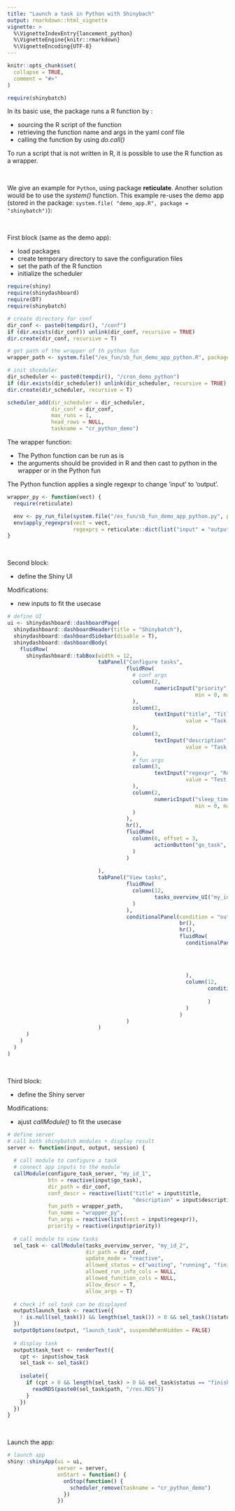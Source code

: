 ---
title: "Launch a task in Python with Shinybach"
output: rmarkdown::html_vignette
vignette: >
  %\VignetteIndexEntry{lancement_python}
  %\VignetteEngine{knitr::rmarkdown}
  %\VignetteEncoding{UTF-8}
---

```{r, include = FALSE}
knitr::opts_chunk$set(
  collapse = TRUE,
  comment = "#>"
)
```

```{r setup, include = F}
require(shinybatch)
```

In its basic use, the package runs a R function by :  

- sourcing the R script of the function
- retrieving the function name and args in the yaml conf file
- calling the function by using *do.call()* 


To run a script that is not written in R, it is possible to use the R function as a wrapper.  

<br>

We give an example for ``Python``, using package **reticulate**. Another solution would be to use the *system()* function. 
This example re-uses the demo app (stored in the package: ``system.file( "demo_app.R", package = "shinybatch")``):  

<br>

First block (same as the demo app):  

- load packages
- create temporary directory to save the configuration files
- set the path of the R function
- initialize the scheduler  

```{r, eval = F}
require(shiny)
require(shinydashboard)
require(DT)
require(shinybatch)

# create directory for conf
dir_conf <- paste0(tempdir(), "/conf")
if (dir.exists(dir_conf)) unlink(dir_conf, recursive = TRUE)
dir.create(dir_conf, recursive = T)

# get path of the wrapper of th python fun
wrapper_path <- system.file("/ex_fun/sb_fun_demo_app_python.R", package = "shinybatch")

# init shceduler
dir_scheduler <- paste0(tempdir(), "/cron_demo_python")
if (dir.exists(dir_scheduler)) unlink(dir_scheduler, recursive = TRUE)
dir.create(dir_scheduler, recursive = T)

scheduler_add(dir_scheduler = dir_scheduler,
              dir_conf = dir_conf,
              max_runs = 1,
              head_rows = NULL,
              taskname = "cr_python_demo")
```


The wrapper function:  

- The Python function can be run as is
- the arguments should be provided in R and then cast to python in the wrapper or in the Python fun  

The Python function applies a single regexpr to change 'input' to 'output'.
```{r, eval = F}
wrapper_py <- function(vect) {
  require(reticulate)

  env <- py_run_file(system.file("/ex_fun/sb_fun_demo_app_python.py", package = "shinybatch")) ;
  env$apply_regexprs(vect = vect,
                     regexprs = reticulate::dict(list("input" = "output")))
}
```

<br>

Second block:  

- define the Shiny UI  

Modifications:  

- new inputs to fit the usecase  
```{r, eval = F}
# define UI
ui <- shinydashboard::dashboardPage(
  shinydashboard::dashboardHeader(title = "Shinybatch"),
  shinydashboard::dashboardSidebar(disable = T),
  shinydashboard::dashboardBody(
    fluidRow(
      shinydashboard::tabBox(width = 12,
                             tabPanel("Configure tasks",
                                      fluidRow(
                                        # conf args
                                        column(2,
                                               numericInput("priority", "Priority",
                                                            min = 0, max = 10, value = 1, step = 1)
                                        ),
                                        column(2,
                                               textInput("title", "Title", 
                                                         value = "Task title", width = "100%")
                                        ),
                                        column(3,
                                               textInput("description", "Description", 
                                                         value = "Task description", width = "100%")
                                        ),
                                        # fun args
                                        column(3,
                                               textInput("regexpr", "Regular expression", 
                                                         value = "Test input", width = "100%")
                                        ),
                                        column(2,
                                               numericInput("sleep_time", "Sleep time (s)",
                                                            min = 0, max = 30, value = 0, step = 1)
                                        )
                                      ),
                                      hr(),
                                      fluidRow(
                                        column(6, offset = 3,
                                               actionButton("go_task", "Configure the task", width = "100%")
                                        ) 
                                      )
                                      
                             ),
                             tabPanel("View tasks",
                                      fluidRow(
                                        column(12,
                                               tasks_overview_UI("my_id_2")
                                        )
                                      ),
                                      conditionalPanel(condition = "output.launch_task",
                                                       br(),
                                                       hr(),
                                                       fluidRow(
                                                         conditionalPanel(condition = "output.launch_task",
                                                                          column(12,
                                                                                 div(actionButton("show_task", "Display task result", width = "40%"),
                                                                                     align = "center")
                                                                          ) 
                                                         ),
                                                         column(12,
                                                                conditionalPanel(condition = "input.show_task > 0",
                                                                                 textOutput("task_text")                                 
                                                                )
                                                         )
                                                       )
                                      )
                             )
      )               
    )
  )
)
```

<br>

Third block:  

- define the Shiny server  
  
Modifications:  

- ajust *callModule()* to fit the usecase  
```{r, eval = F}
# define server 
# call both shinybatch modules + display result
server <- function(input, output, session) {
  
  # call module to configure a task
  # connect app inputs to the module
  callModule(configure_task_server, "my_id_1",
             btn = reactive(input$go_task),
             dir_path = dir_conf,
             conf_descr = reactive(list("title" = input$title,
                                        "description" = input$description)),
             fun_path = wrapper_path,
             fun_name = "wrapper_py",
             fun_args = reactive(list(vect = input$regexpr)),
             priority = reactive(input$priority))
  
  # call module to view tasks
  sel_task <- callModule(tasks_overview_server, "my_id_2",
                         dir_path = dir_conf,
                         update_mode = "reactive",
                         allowed_status = c("waiting", "running", "finished", "error"),
                         allowed_run_info_cols = NULL,
                         allowed_function_cols = NULL,
                         allow_descr = T,
                         allow_args = T)
  
  # check if sel_task can be displayed
  output$launch_task <- reactive({
    ! is.null(sel_task()) && length(sel_task()) > 0 && sel_task()$status == "finished"
  })
  outputOptions(output, "launch_task", suspendWhenHidden = FALSE)
  
  # display task
  output$task_text <- renderText({
    cpt <- input$show_task
    sel_task <- sel_task()
    
    isolate({
      if (cpt > 0 && length(sel_task) > 0 && sel_task$status == "finished") {
        readRDS(paste0(sel_task$path, "/res.RDS"))
      }
    })
  })
}
```

<br>

Launch the app:  
```{r, eval = F}
# launch app
shiny::shinyApp(ui = ui,
                server = server,
                onStart = function() {
                  onStop(function() {
                    scheduler_remove(taskname = "cr_python_demo")
                  })
                })
```